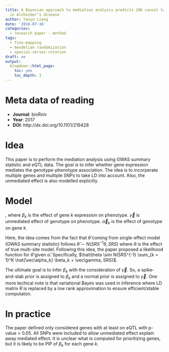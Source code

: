 ```yaml
---
title: A Bayesian approach to mediation analysis predicts 206 causal target genes
  in Alzheimer’s disease
author: Yanyu Liang
date: '2018-07-16'
categories:
  - research paper - method
tags:
  - fine-mapping
  - mendelian randomization
  - special-series-rotation
draft: no
output:
  blogdown::html_page:
    toc: yes
    toc_depth: 1
---
```


# Meta data of reading

* **Journal**: bioRxiv
* **Year**: 2017
* **DOI**: http://dx.doi.org/10.1101/219428

# Idea

This paper is to perform the mediation analysis using GWAS summary statistic and eQTL data. The goal is to infer whether gene expression mediates the genotype-phenotype association. The idea is to incorperate multiple genes and multiple SNPs to take LD into account. Also, the unmediated effect is also modelled explicitly.

# Model

\begin{align*}
  y &\sim N(G\theta, \sigma^2 I) \\
  \theta &= \sum_{k = 1}^K \beta_k \vec\alpha_k + \vec\gamma
\end{align*}
, where $\beta_k$ is the effect of gene $k$ expression on phenotype. $\vec\gamma$ is unmediated effect of genotype on phenotype. $\vec{\alpha}_k$ is the effect of genotype on gene $k$. 

Here, the idea comes from the fact that $\hat\theta$ coming from single-effect model (GWAS summary statistic) follows $\hat\theta \sim N(SRS^{-1}\theta, SRS)$ where $\theta$ is the effect of true multi-site model. Following this idea, the paper proposed a likelihood function for $\hat\theta$ given $\hat\alpha$. Specifically, $\hat\theta \sim N(SRS^{-1} \sum_{k = 1}^K \hat{\vec\alpha_k} \beta_k + \vec\gamma, SRS)$. 

The ultimate goal is to infer $\beta_k$ with the consideration of $\vec\gamma$. So, a spike-and-slab prior is assigned to $\beta_k$ and a normal prior is assigned to $\vec\gamma$. One more techical note is that variational Bayes was used in inference where LD matrix $R$ is replaced by a low rank approximation to ensure efficient/stable computaton. 

# In practice

The paper defined only considered genes with at least on eQTL with p-value > 0.05. All SNPs were included to allow unmediated effect explain away mediated effect. It is unclear what is computed for prioritizing genes, but it is likely to be PIP of $\beta_k$ for each gene $k$. 
